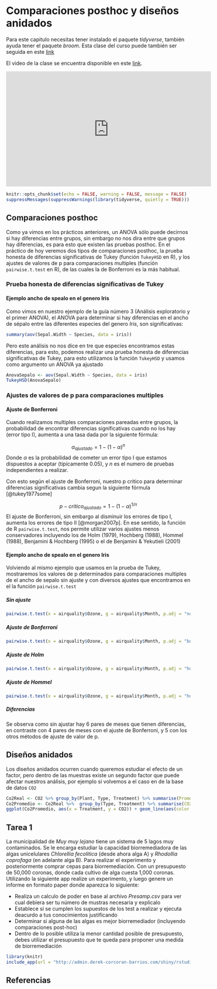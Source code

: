 # Comparaciones posthoc y diseños anidados {#posthoc}

Para este capitulo necesitas tener instalado el paquete *tidyverse*, también ayuda tener el paquete *broom*. Esta clase del curso puede también ser seguida en este [link](http://www.derek-corcoran-barrios.com/AyudantiaStatsPres/Clase6/Clase6.html)

El video de la clase se encuentra disponible en este [link](https://youtu.be/tjj1EiBg6k0).

<iframe width="560" height="315" src="https://www.youtube.com/embed/tjj1EiBg6k0" frameborder="0" allow="accelerometer; autoplay; encrypted-media; gyroscope; picture-in-picture" allowfullscreen></iframe>



```r
knitr::opts_chunk$set(echo = FALSE, warning = FALSE, message = FALSE)
suppressMessages(suppressWarnings(library(tidyverse, quietly = TRUE)))
```

## Comparaciones posthoc

Como ya vimos en los prácticos anteriores, un ANOVA sólo puede decirnos si hay diferencias entre grupos, sin embargo no nos dira entre que grupos hay diferencias, es para esto que existen las pruebas posthoc. En el práctico de hoy veremos dos tipos de comparaciones posthoc, la prueba honesta de diferencias significativas de Tukey (función `TukeyHSD` en R), y los ajustes de valores de p para comparaciones multiples (función `pairwise.t.test` en R), de las cuales la de Bonferroni es la más habitual.

### Prueba honesta de diferencias significativas de Tukey

#### Ejemplo ancho de spealo en el genero Iris

Como vimos en nuestro ejemplo de la guía número 3 (Análisis exploratorio y el primer ANOVA), el ANOVA para determinar si hay diferencias en el ancho de sépalo entre las diferentes especies del genero *Iris*, son significativas:

```r
summary(aov(Sepal.Width ~ Species, data = iris))
```

Pero este análisis no nos dice en tre que especies encontramos estas diferencias, para esto, podemos realizar una prueba honesta de diferencias significativas de Tukey, para esto utilizamos la función `TukeyHSD` y usamos como argumento un ANOVA ya ajustado

```r
AnovaSepalo <- aov(Sepal.Width ~ Species, data = iris)
TukeyHSD(AnovaSepalo)
```

### Ajustes de valores de p para comparaciones multiples

#### Ajuste de Bonferroni

Cuando realizamos multiples comparaciones pareadas entre grupos, la probabilidad de encontrar diferencias significativas cuando no los hay (error tipo I), aumenta a una tasa dada por la siguiente fórmula:

$$\alpha_{ajustado} = 1 - (1 -\alpha)^n$$
Donde $\alpha$ es la probabilidad de cometer un error tipo I que estamos dispuestos a aceptar (tipicamente 0.05), y $n$ es el numero de pruebas independientes a realizar.

Con esto según el ajuste de Bonferroni, nuestro p critico para determinar diferencias significativas cambia segun la siguiente fórmula [@tukey1977some]

$$p-critico_{ajustado} = 1 - (1 -\alpha)^{1/n}$$
El ajuste de Bonferroni, sin embargo al disminuir los errores de tipo I, aumenta los errores de tipo II [@morgan2007p]. En ese sentido, la función de R `pairwise.t.test`, nos permite utilizar varios ajustes menos conservadores incluyendo los de Holm (1979), Hochberg (1988), Hommel (1988), Benjamini & Hochberg (1995) o el de Benjamini & Yekutieli (2001) 

#### Ejemplo ancho de spealo en el genero Iris

Volviendo al mismo ejemplo que usamos en la prueba de Tukey, mostraremos los valores de p determinados para comparaciones multiples de el ancho de sepalo sin ajuste y con diversos ajustes que encontramos en el la función `pairwise.t.test`

##### Sin ajuste

```r
pairwise.t.test(x = airquality$Ozone, g = airquality$Month, p.adj = "none")
```

##### Ajuste de Bonferroni

```r
pairwise.t.test(x = airquality$Ozone, g = airquality$Month, p.adj = "bonf")
```

##### Ajuste de Holm

```r
pairwise.t.test(x = airquality$Ozone, g = airquality$Month, p.adj = "holm")
```

##### Ajuste de Hommel

```r
pairwise.t.test(x = airquality$Ozone, g = airquality$Month, p.adj = "hommel")
```

##### Diferencias

Se observa como sin ajustar hay 6 pares de meses que tienen diferencias, en contraste con 4 pares de meses con el ajuste de Bonferroni, y 5 con los otros métodos de ajuste de valor de p.

## Diseños anidados

Los diseños anidados ocurren cuando queremos estudiar el efecto de un factor, pero dentro de las muestras existe un segundo factor que puede afectar nuestros análisis, por ejemplo si volvemos a el caso en de la base de datos `CO2`


```r
Co2Real <- CO2 %>% group_by(Plant, Type, Treatment) %>% summarise(PromedioCO2 = mean(uptake))
Co2Promedio <- Co2Real %>%  group_by(Type, Treatment) %>% summarise(CO2 = mean(PromedioCO2), SD =sd(PromedioCO2))
ggplot(Co2Promedio, aes(x = Treatment, y = CO2)) + geom_line(aes(color = Type)) + geom_point(aes(color = Type)) + geom_errorbar(aes(ymin = CO2 - SD, ymax = CO2 + SD, color = Type), width = 0.1)
```


## Tarea 1

La municipalidad de *Muy muy lejano* tiene un sistema de 5 lagos muy contaminados. Se le encarga estudiar la capacidad biorremediadora de las algas unicelulares *Chlorellia fecolitica* (desde ahora alga A) y *Rhodollia coprofaga* (en adelante alga B). Para realizar el experimento y posteriormente comprar cepas para biorremediación. Con un presupuesto de 50,000 coronas, donde cada cultivo de alga cuesta 1,000 coronas. Utilizando la siguiente app realize un experimento, y luego genere un informe en formato paper donde aparezca lo siguiente:

  + Realiza un calculo de poder en base al archivo *Presamp.csv* para ver cual debiera ser tu número de mustras necesaria y explicalo
  + Establece si se cumplen los supuestos de los test a realizar y ejecuta deacurdo a tus conocimientos justificando
  + Determinar si alguna de las algas es mejor biorremediador (incluyendo comparaciones post-hoc)
  + Dentro de lo posible utiliza la menor cantidad posible de presupuesto, debes utilizar el presupuesto que te queda para proponer una medida de biorremediación



```r
library(knitr)
include_app(url = "http://admin.derek-corcoran-barrios.com/shiny/rstudio/sample-apps/Acuarios/", height = "800px")
```



## Referencias